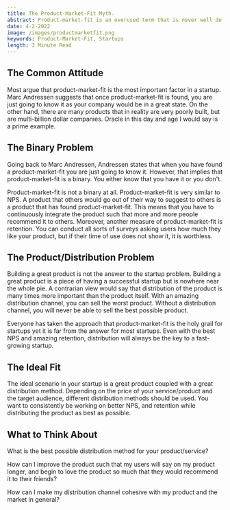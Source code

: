 ```yaml
---
title: The Product-Market-Fit Myth.
abstract: Product-market-fit is an overused term that is never well defined and bluntly overrated at the beginning stages of a startup. Product market fit is not enough to build a successful startup. Many can find products that a least some people want, however, most startups are still unsuccessful. The product-market fit equation should be very closely tied to growth. No matter how great your product is and how big your market is, if you are unable to capture the market.
date: 4-2-2022
image: /images/productmarketfit.png
keywords: Product-Market-Fit, Startups
length: 3 Minute Read
---
```


## The Common Attitude

Most argue that product-market-fit is the most important factor in a startup. Marc Andressen suggests that once product-market-fit is found, you are just going to know it as your company would be in a great state. On the other hand, there are many products that in reality are very poorly built, but are multi-billion dollar companies. Oracle in this day and age I would say is a prime example.

## The Binary Problem

Going back to Marc Andressen, Andressen states that when you have found a product-market-fit you are just going to know it. However, that implies that product-market-fit is a binary. You either know that you have it or you don't.

Product-market-fit is not a binary at all. Product-market-fit is very similar to NPS. A product that others would go out of their way to suggest to others is a product that has found product-market-fit. This means that you have to continuously integrate the product such that more and more people recommend it to others. Moreover, another measure of product-market-fit is retention. You can conduct all sorts of surveys asking users how much they like your product, but if their time of use does not show it, it is worthless.

## The Product/Distribution Problem

Building a great product is not the answer to the startup problem. Building a great product is a piece of having a successful startup but is nowhere near the whole pie. A contrarian view would say that distribution of the product is many times more important than the product itself. With an amazing distribution channel, you can sell the worst product. Without a distribution channel, you will never be able to sell the best possible product.

Everyone has taken the approach that product-market-fit is the holy grail for startups yet it is far from the answer for most startups. Even with the best NPS and amazing retention, distribution will always be the key to a fast-growing startup.

## The Ideal Fit

The ideal scenario in your startup is a great product coupled with a great distribution method. Depending on the price of your service/product and the target audience, different distribution methods should be used. You want to consistently be working on better NPS, and retention while distributing the product as best as possible.

## What to Think About

What is the best possible distribution method for your product/service?

How can I improve the product such that my users will say on my product longer, and begin to love the product so much that they would recommend it to their friends?

How can I make my distribution channel cohesive with my product and the market in general?
